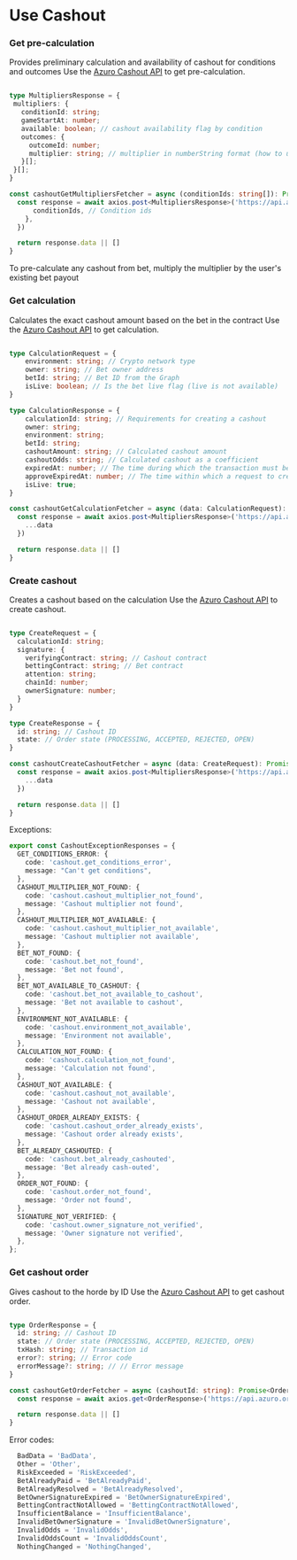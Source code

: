 
# Use Cashout

### Get pre-calculation
Provides preliminary calculation and availability of cashout for conditions and outcomes
Use the [Azuro Cashout API](https://api.azuro.org/api/v1/public/cashout/get-multipliers) to get pre-calculation.

```ts copy

type MultipliersResponse = {
 multipliers: {
   conditionId: string;
   gameStartAt: number;
   available: boolean; // cashout availability flag by condition
   outcomes: {
     outcomeId: number;
     multiplier: string; // multiplier in numberString format (how to use - see below)
   }[];
 }[];
}

const cashoutGetMultipliersFetcher = async (conditionIds: string[]): Promise<MultipliersResponse> => {
  const response = await axios.post<MultipliersResponse>('https://api.azuro.org/api/v1/public/cashout/get-multipliers', {
      conditionIds, // Condition ids
    },
  })

  return response.data || []
}
```
To pre-calculate any cashout from bet, multiply the multiplier by the user's existing bet payout


### Get calculation
Calculates the exact cashout amount based on the bet in the contract
Use the [Azuro Cashout API](https://api.azuro.org/api/v1/public/cashout/get-calculation) to get calculation.

```ts copy

type CalculationRequest = {
    environment: string; // Crypto network type
    owner: string; // Bet owner address
    betId: string; // Bet ID from the Graph
    isLive: boolean; // Is the bet live flag (live is not available)
}

type CalculationResponse = {
    calculationId: string; // Requirements for creating a cashout
    owner: string;
    environment: string;
    betId: string;
    cashoutAmount: string; // Сalculated cashout amount
    cashoutOdds: string; // Calculated cashout as a coefficient
    expiredAt: number; // The time during which the transaction must be completed, taking into account the execution on the contract
    approveExpiredAt: number; // The time within which a request to create a cashout must be sent
    isLive: true;
}

const cashoutGetСalculationFetcher = async (data: CalculationRequest): Promise<CalculationResponse> => {
  const response = await axios.post<MultipliersResponse>('https://api.azuro.org/api/v1/public/cashout/get-calculation', {
    ...data
  })

  return response.data || []
}
```

### Create cashout
Creates a cashout based on the calculation
Use the [Azuro Cashout API](https://api.azuro.org/api/v1/public/cashout/create) to create cashout.

```ts copy

type CreateRequest = {
  calculationId: string;
  signature: {
    verifyingContract: string; // Cashout contract
    bettingContract: string; // Bet contract
    attention: string;
    chainId: number;
    ownerSignature: number;
  }
}

type CreateResponse = {
  id: string; // Cashout ID
  state: // Order state (PROCESSING, ACCEPTED, REJECTED, OPEN)
}

const cashoutСreateCashoutFetcher = async (data: CreateRequest): Promise<CreateResponse> => {
  const response = await axios.post<MultipliersResponse>('https://api.azuro.org/api/v1/public/cashout/create', {
    ...data
  })

  return response.data || []
}
```

Exceptions:
```ts
export const CashoutExceptionResponses = {
  GET_CONDITIONS_ERROR: {
    code: 'cashout.get_conditions_error',
    message: "Can't get conditions",
  },
  CASHOUT_MULTIPLIER_NOT_FOUND: {
    code: 'cashout.cashout_multiplier_not_found',
    message: 'Cashout multiplier not found',
  },
  CASHOUT_MULTIPLIER_NOT_AVAILABLE: {
    code: 'cashout.cashout_multiplier_not_available',
    message: 'Cashout multiplier not available',
  },
  BET_NOT_FOUND: {
    code: 'cashout.bet_not_found',
    message: 'Bet not found',
  },
  BET_NOT_AVAILABLE_TO_CASHOUT: {
    code: 'cashout.bet_not_available_to_cashout',
    message: 'Bet not available to cashout',
  },
  ENVIRONMENT_NOT_AVAILABLE: {
    code: 'cashout.environment_not_available',
    message: 'Environment not available',
  },
  CALCULATION_NOT_FOUND: {
    code: 'cashout.calculation_not_found',
    message: 'Calculation not found',
  },
  CASHOUT_NOT_AVAILABLE: {
    code: 'cashout.cashout_not_available',
    message: 'Cashout not available',
  },
  CASHOUT_ORDER_ALREADY_EXISTS: {
    code: 'cashout.cashout_order_already_exists',
    message: 'Cashout order already exists',
  },
  BET_ALREADY_CASHOUTED: {
    code: 'cashout.bet_already_cashouted',
    message: 'Bet already cash-outed',
  },
  ORDER_NOT_FOUND: {
    code: 'cashout.order_not_found',
    message: 'Order not found',
  },
  SIGNATURE_NOT_VERIFIED: {
    code: 'cashout.owner_signature_not_verified',
    message: 'Owner signature not verified',
  },
};
```

### Get cashout order
Gives cashout to the horde by ID
Use the [Azuro Cashout API](https://api.azuro.org/api/v1/public/cashout/{id}) to get cashout order.

```ts copy

type OrderResponse = {
  id: string; // Cashout ID
  state: // Order state (PROCESSING, ACCEPTED, REJECTED, OPEN)
  txHash: string; // Transaction id
  error?: string; // Error code
  errorMessage?: string; // // Error message
}

const cashoutGetOrderFetcher = async (cashoutId: string): Promise<OrderResponse> => {
  const response = await axios.get<OrderResponse>('https://api.azuro.org/api/v1/public/cashout/{id}')

  return response.data || []
}
```

Error codes:
```ts
  BadData = 'BadData',
  Other = 'Other',
  RiskExceeded = 'RiskExceeded',
  BetAlreadyPaid = 'BetAlreadyPaid',
  BetAlreadyResolved = 'BetAlreadyResolved',
  BetOwnerSignatureExpired = 'BetOwnerSignatureExpired',
  BettingContractNotAllowed = 'BettingContractNotAllowed',
  InsufficientBalance = 'InsufficientBalance',
  InvalidBetOwnerSignature = 'InvalidBetOwnerSignature',
  InvalidOdds = 'InvalidOdds',
  InvalidOddsCount = 'InvalidOddsCount',
  NothingChanged = 'NothingChanged',
```
